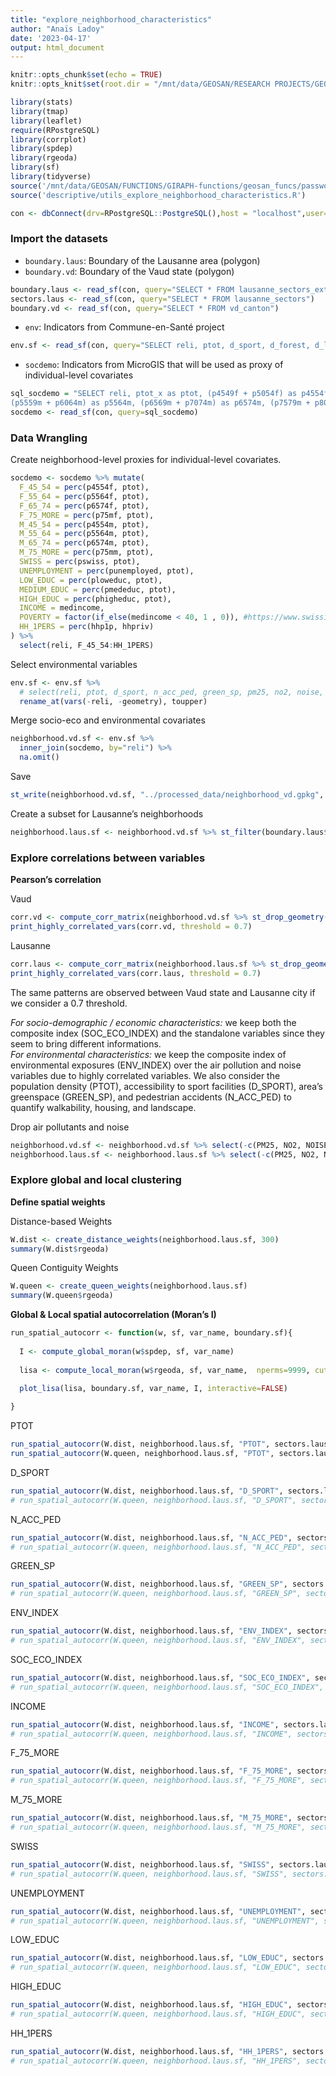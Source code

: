 ```yaml
---
title: "explore_neighborhood_characteristics"
author: "Anaïs Ladoy"
date: '2023-04-17'
output: html_document
---
```


```r
knitr::opts_chunk$set(echo = TRUE)
knitr::opts_knit$set(root.dir = "/mnt/data/GEOSAN/RESEARCH PROJECTS/GEOCHRONIC @ LASIG (EPFL)/GEOSAN-geochronic/src")
```

```r
library(stats)
library(tmap)
library(leaflet)
require(RPostgreSQL)
library(corrplot)
library(spdep)
library(rgeoda)
library(sf)
library(tidyverse)
source('/mnt/data/GEOSAN/FUNCTIONS/GIRAPH-functions/geosan_funcs/password_utils.R')
source('descriptive/utils_explore_neighborhood_characteristics.R')
```


```r
con <- dbConnect(drv=RPostgreSQL::PostgreSQL(),host = "localhost",user= "aladoy","deep-rene",dbname="geosan")
```

### Import the datasets


- `boundary.laus`: Boundary of the Lausanne area (polygon)
- `boundary.vd`: Boundary of the Vaud state (polygon)

```r
boundary.laus <- read_sf(con, query="SELECT * FROM lausanne_sectors_extent")
sectors.laus <- read_sf(con, query="SELECT * FROM lausanne_sectors")
boundary.vd <- read_sf(con, query="SELECT * FROM vd_canton")
```

- `env`: Indicators from Commune-en-Santé project

```r
env.sf <- read_sf(con, query="SELECT reli, ptot, d_sport, d_forest, d_lake, d_swim, n_acc_ped, n_acc_bic, green_sp, blue_sp, pm25, no2, noise, env_index, soc_eco_index, healthcare_index, rp65m, r_pla, medrev, r_div_wid, r_ffb, r_nn_fra, r_nn_pobl, r_dis, r_unemp, geometry FROM ha_indicators")
```

- `socdemo`: Indicators from MicroGIS that will be used as proxy of individual-level covariates

```r
sql_socdemo = "SELECT reli, ptot_x as ptot, (p4549f + p5054f) as p4554f, (p5559f + p6064f) as p5564f, (p6569f + p7074f) as p6574f, (p7579f + p8084f + p8589f + p90mf) as p75mf, (p4549m + p5054m) as p4554m, 
(p5559m + p6064m) as p5564m, (p6569m + p7074m) as p6574m, (p7579m + p8084m + p8589m + p90mm) as p75mm,hhp1p as hhp1p,hhpriv as hhpriv, (pnschb + pnschn) as pswiss,adune as punemployed,(pfnone + pfobl + pfgen + pfprof) as ploweduc, (pfmat + pfprsf + pfprss) as pmededuc, (pfbac + pfmas + pfphd) as phigheduc, iqmd as medincome FROM microgis_ha"
socdemo <- read_sf(con, query=sql_socdemo)
```


### Data Wrangling

Create neighborhood-level proxies for individual-level covariates.
```r
socdemo <- socdemo %>% mutate(
  F_45_54 = perc(p4554f, ptot),
  F_55_64 = perc(p5564f, ptot),
  F_65_74 = perc(p6574f, ptot),
  F_75_MORE = perc(p75mf, ptot),
  M_45_54 = perc(p4554m, ptot),
  M_55_64 = perc(p5564m, ptot),
  M_65_74 = perc(p6574m, ptot),
  M_75_MORE = perc(p75mm, ptot),
  SWISS = perc(pswiss, ptot),
  UNEMPLOYMENT = perc(punemployed, ptot),
  LOW_EDUC = perc(ploweduc, ptot),
  MEDIUM_EDUC = perc(pmededuc, ptot),
  HIGH_EDUC = perc(phigheduc, ptot),
  INCOME = medincome,
  POVERTY = factor(if_else(medincome < 40, 1 , 0)), #https://www.swissinfo.ch/eng/society/poverty-affects-nearly-one-in-five-swiss-households/47370330
  HH_1PERS = perc(hhp1p, hhpriv)
) %>%
  select(reli, F_45_54:HH_1PERS)
```

Select environmental variables
```r
env.sf <- env.sf %>% 
  # select(reli, ptot, d_sport, n_acc_ped, green_sp, pm25, no2, noise, env_index, soc_eco_index) %>% 
  rename_at(vars(-reli, -geometry), toupper)
```

Merge socio-eco and environmental covariates
```r
neighborhood.vd.sf <- env.sf %>%
  inner_join(socdemo, by="reli") %>%
  na.omit()
```

Save
```r
st_write(neighborhood.vd.sf, "../processed_data/neighborhood_vd.gpkg", delete_dsn = TRUE)
```

Create a subset for Lausanne's neighborhoods
```r
neighborhood.laus.sf <- neighborhood.vd.sf %>% st_filter(boundary.laus$geometry, .predicates = st_intersects)
```



### Explore correlations between variables

**Pearson's correlation**

Vaud
```r
corr.vd <- compute_corr_matrix(neighborhood.vd.sf %>% st_drop_geometry() %>% select(-c("reli", "POVERTY")))
print_highly_correlated_vars(corr.vd, threshold = 0.7)
```
Lausanne
```r
corr.laus <- compute_corr_matrix(neighborhood.laus.sf %>% st_drop_geometry() %>% select(-c("reli", "POVERTY")))
print_highly_correlated_vars(corr.laus, threshold = 0.7)
```
The same patterns are observed between Vaud state and Lausanne city if we consider a 0.7 threshold.

*For socio-demographic / economic characteristics:* we keep both the composite index (SOC_ECO_INDEX) and the standalone variables since they seem to bring different informations.  
*For environmental characteristics:* we keep the composite index of environmental exposures (ENV_INDEX) over the air pollution and noise variables due to highly correlated variables. We also consider the population density (PTOT), accessibility to sport facilities (D_SPORT), area's greenspace (GREEN_SP), and pedestrian accidents (N_ACC_PED) to quantify walkability, housing, and landscape.

Drop air pollutants and noise
```r
neighborhood.vd.sf <- neighborhood.vd.sf %>% select(-c(PM25, NO2, NOISE))
neighborhood.laus.sf <- neighborhood.laus.sf %>% select(-c(PM25, NO2, NOISE))
```


### Explore global and local clustering

**Define spatial weights**

Distance-based Weights
```r
W.dist <- create_distance_weights(neighborhood.laus.sf, 300)
summary(W.dist$rgeoda)
```

Queen Contiguity Weights
```r
W.queen <- create_queen_weights(neighborhood.laus.sf)
summary(W.queen$rgeoda)
```


**Global & Local spatial autocorrelation (Moran's I)**

```r
run_spatial_autocorr <- function(w, sf, var_name, boundary.sf){
  
  I <- compute_global_moran(w$spdep, sf, var_name)
  
  lisa <- compute_local_moran(w$rgeoda, sf, var_name,  nperms=9999, cutoff=0.05, ncpu=12, adjust="fdr")
  
  plot_lisa(lisa, boundary.sf, var_name, I, interactive=FALSE)

}

```

PTOT
```r
run_spatial_autocorr(W.dist, neighborhood.laus.sf, "PTOT", sectors.laus)
run_spatial_autocorr(W.queen, neighborhood.laus.sf, "PTOT", sectors.laus)
```

D_SPORT
```r
run_spatial_autocorr(W.dist, neighborhood.laus.sf, "D_SPORT", sectors.laus)
# run_spatial_autocorr(W.queen, neighborhood.laus.sf, "D_SPORT", sectors.laus)
```

N_ACC_PED
```r
run_spatial_autocorr(W.dist, neighborhood.laus.sf, "N_ACC_PED", sectors.laus)
# run_spatial_autocorr(W.queen, neighborhood.laus.sf, "N_ACC_PED", sectors.laus)
```

GREEN_SP
```r
run_spatial_autocorr(W.dist, neighborhood.laus.sf, "GREEN_SP", sectors.laus)
# run_spatial_autocorr(W.queen, neighborhood.laus.sf, "GREEN_SP", sectors.laus)
```

ENV_INDEX
```r
run_spatial_autocorr(W.dist, neighborhood.laus.sf, "ENV_INDEX", sectors.laus)
# run_spatial_autocorr(W.queen, neighborhood.laus.sf, "ENV_INDEX", sectors.laus)
```


SOC_ECO_INDEX
```r
run_spatial_autocorr(W.dist, neighborhood.laus.sf, "SOC_ECO_INDEX", sectors.laus)
# run_spatial_autocorr(W.queen, neighborhood.laus.sf, "SOC_ECO_INDEX", sectors.laus)
```

INCOME
```r
run_spatial_autocorr(W.dist, neighborhood.laus.sf, "INCOME", sectors.laus)
# run_spatial_autocorr(W.queen, neighborhood.laus.sf, "INCOME", sectors.laus)
```


F_75_MORE
```r
run_spatial_autocorr(W.dist, neighborhood.laus.sf, "F_75_MORE", sectors.laus)
# run_spatial_autocorr(W.queen, neighborhood.laus.sf, "F_75_MORE", sectors.laus)
```

M_75_MORE
```r
run_spatial_autocorr(W.dist, neighborhood.laus.sf, "M_75_MORE", sectors.laus)
# run_spatial_autocorr(W.queen, neighborhood.laus.sf, "M_75_MORE", sectors.laus)
```

SWISS
```r
run_spatial_autocorr(W.dist, neighborhood.laus.sf, "SWISS", sectors.laus)
# run_spatial_autocorr(W.queen, neighborhood.laus.sf, "SWISS", sectors.laus)
```


UNEMPLOYMENT
```r
run_spatial_autocorr(W.dist, neighborhood.laus.sf, "UNEMPLOYMENT", sectors.laus)
# run_spatial_autocorr(W.queen, neighborhood.laus.sf, "UNEMPLOYMENT", sectors.laus)
```

LOW_EDUC
```r
run_spatial_autocorr(W.dist, neighborhood.laus.sf, "LOW_EDUC", sectors.laus)
# run_spatial_autocorr(W.queen, neighborhood.laus.sf, "LOW_EDUC", sectors.laus)
```
HIGH_EDUC
```r
run_spatial_autocorr(W.dist, neighborhood.laus.sf, "HIGH_EDUC", sectors.laus)
# run_spatial_autocorr(W.queen, neighborhood.laus.sf, "HIGH_EDUC", sectors.laus)
```

HH_1PERS
```r
run_spatial_autocorr(W.dist, neighborhood.laus.sf, "HH_1PERS", sectors.laus)
# run_spatial_autocorr(W.queen, neighborhood.laus.sf, "HH_1PERS", sectors.laus)
```




